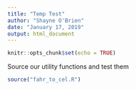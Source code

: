 ```yaml
---
title: "Temp Test"
author: "Shayne O'Brien"
date: "January 17, 2019"
output: html_document
---
```


```r
knitr::opts_chunk$set(echo = TRUE)
```

Source our utility functions and test them

```r
source("fahr_to_cel.R")
```

